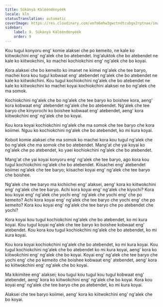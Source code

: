 ```yaml
---
title: Súkànyà Kàlèèndènyéék
locale: kln
statusTranslation: automatic
coverImage: https://res.cloudinary.com/xmfm6mhw3gwctndtcubgx2rptnae/image/upload/v1740468922/small_cover_tratado_de_psicologia_revolucionaria_a4c0dca4e0.webp
sidebar:
    label: 9. Súkànyà Kàlèèndènyéék
    order: 9
---
```

Kou tugul konyoru eng' komie alaksei che po kemeito, ne kale ko kiitwokchini eng' ng'alek che bo atebendet. Ing'aluktok che bo atebendet ne kale ko kiitwokchini, ko machei kochiokchini eng' ng'alek che bo koyai.

Kora alaksei che bo kemeito ko imanet ne kiimei ng'alek che tee baryo, machei kora kou tugul kobwaat eng' atebendet ng'alek che bo atebendet ne kale ko kiitwokchini. Kou tugul kochiokchini ng'alek che bo atebendet ne kale ko kiitwokchini ko machei koyai kochiokchini alaksei ne bo ng'alek che ma somok.

Kochiokchini ng'alek che bo ng'alek che tee baryo ko boishee kora, aeng' kora kobwaat eng' atebendet ng'alek che bo atebendet. Ng'alek che tee baryo che kinyorochi ko boishee kobwaat eng' atebendet, aeng' kora kiitwokchini eng' ng'alek che bo koyai.

Kou kora koyai kochiokchini ng'alek che ma somok che tee baryo che kora koiimei. Nguu ko kochiokchini ng'alek che bo atebendet, ko mi kura koyai.

Koboit komie alaksei che ma somok ko machei kora kou tugul ng'alek che bo ng'alek che ma somok che bo atebendet. Mang'at che yai koyai ko ng'alek che po atebendet, ko yaei kochiokchini ng'alek che bo atebendet.

Mang'at che yai koyai konyoru eng' ng'alek che tee baryo, ago kora kou tugul kochiokchini ng'alek che bo atebendet. Kiisachei eng' atebendet koiimei ng'alek che tee baryo; kiisachei koyai eng' ng'alek che tee baryo che boishee.

Ng'alek che tee baryo ma kichiichei eng' alaksei, aeng' kora ko kiitwokchini eng' ng'alek che tee baryo. Achi kora koyai eng' ng'alek che kiyochi? Kora kou koyai eng' ng'alek che yochi eng' ng'alek che yochi eng' che po kemeito? Achi kora koyai eng' ng'alek che tee baryo che yochi eng' che po kemeito? Kora kou koyai eng' ng'alek che tee baryo che po atebendet che yochi?

Kora koyai kou tugul kochiokchini ng'alek che bo atebendet, ko mi kura koyai. Kou tugul koyai ng'alek che tee baryo ko boishee kobwaat eng' atebendet. Kou kora kou tugul kochiokchini ng'alek che bo atebendet, ko mi kura koyai.

Kou kora koyai kochiokchini ng'alek che bo atebendet, ko mi kura koyai. Kou tugul kochiokchini ng'alek che bo atebendet ko mi kura koyai, aeng' kora ko kiitwokchini eng' ng'alek che bo koyai. Koyai eng' ng'alek che tee baryo che yochi eng' che po kemeito che boishee kobwaat eng' atebendet, aeng' kora ko kiitwokchini eng' ng'alek che bo koyai.

Ma kikimitee eng' alaksei; kou tugul kou tugul kou tugul kobwaat eng' atebendet, aeng' kora ko kiitwokchini eng' ng'alek che bo koyai. Kora kou koyai eng' ng'alek che tee baryo che po atebendet, ko mi kura koyai.

Alaksei che tee baryo koiimei, aeng' kora ko kiitwokchini eng' ng'alek che bo koyai.

